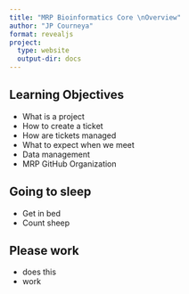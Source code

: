```yaml
---
title: "MRP Bioinformatics Core \nOverview"
author: "JP Courneya"
format: revealjs
project:
  type: website
  output-dir: docs
---
```


## {background-color="black" background-image="https://i.imgur.com/ImgSiCh.png"}

## Learning Objectives 

- What is a project
- How to create a ticket 
- How are tickets managed
- What to expect when we meet
- Data management
- MRP GitHub Organization

## Going to sleep

- Get in bed
- Count sheep

## Please work

- does this
- work